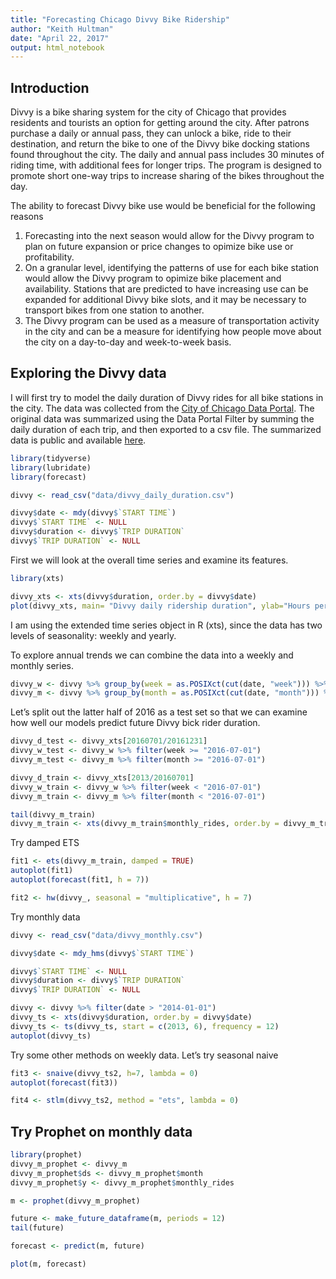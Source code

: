 ```yaml
---
title: "Forecasting Chicago Divvy Bike Ridership"
author: "Keith Hultman"
date: "April 22, 2017"
output: html_notebook
---
```


## Introduction

Divvy is a bike sharing system for the city of Chicago that provides residents and tourists an option for getting around the city. After patrons purchase a daily or annual pass, they can unlock a bike, ride to their destination, and return the bike to one of the Divvy bike docking stations found throughout the city. The daily and annual pass includes 30 minutes of riding time, with additional fees for longer trips. The program is designed to promote short one-way trips to increase sharing of the bikes throughout the day. 

The ability to forecast Divvy bike use would be beneficial for the following reasons

1. Forecasting into the next season would allow for the Divvy program to plan on future expansion or price changes to opimize bike use or profitability.
2. On a granular level, identifying the patterns of use for each bike station would allow the Divvy program to opimize bike placement and availability. Stations that are predicted to have increasing use can be expanded for additional Divvy bike slots, and it may be necessary to transport bikes from one station to another.
3. The Divvy program can be used as a measure of transportation activity in the city and can be a measure for identifying how people move about the city on a day-to-day and week-to-week basis. 

## Exploring the Divvy data

I will first try to model the daily duration of Divvy rides for all bike stations in the city. The data was collected from the [City of Chicago Data Portal](https://data.cityofchicago.org). The original data was summarized using the Data Portal Filter by summing the daily duration of each trip, and then exported to a csv file. The summarized data is public and available [here](https://data.cityofchicago.org/Transportation/Divy_daily_duration/3hs6-p2qv).

```r
library(tidyverse)
library(lubridate)
library(forecast)

divvy <- read_csv("data/divvy_daily_duration.csv")

divvy$date <- mdy(divvy$`START TIME`)
divvy$`START TIME` <- NULL
divvy$duration <- divvy$`TRIP DURATION`
divvy$`TRIP DURATION` <- NULL
```

First we will look at the overall time series and examine its features. 

```r
library(xts)

divvy_xts <- xts(divvy$duration, order.by = divvy$date)
plot(divvy_xts, main= "Divvy daily ridership duration", ylab="Hours per day")
```

I am using the extended time series object in R (xts), since the data has two levels of seasonality: weekly and yearly. 

To explore annual trends we can combine the data into a weekly and monthly series.

```r
divvy_w <- divvy %>% group_by(week = as.POSIXct(cut(date, "week"))) %>% summarise(weekly_rides = sum(duration))
divvy_m <- divvy %>% group_by(month = as.POSIXct(cut(date, "month"))) %>% summarise(monthly_rides = sum(duration))
```


Let's split out the latter half of 2016 as a test set so that we can examine how well our models predict future Divvy bick rider duration. 

```r
divvy_d_test <- divvy_xts[20160701/20161231]
divvy_w_test <- divvy_w %>% filter(week >= "2016-07-01")
divvy_m_test <- divvy_m %>% filter(month >= "2016-07-01")

divvy_d_train <- divvy_xts[2013/20160701]
divvy_w_train <- divvy_w %>% filter(week < "2016-07-01")
divvy_m_train <- divvy_m %>% filter(month < "2016-07-01")

tail(divvy_m_train)
divvy_m_train <- xts(divvy_m_train$monthly_rides, order.by = divvy_m_train$month)

```


Try damped ETS

```r
fit1 <- ets(divvy_m_train, damped = TRUE)
autoplot(fit1)
autoplot(forecast(fit1, h = 7))
```


```r
fit2 <- hw(divvy_, seasonal = "multiplicative", h = 7)

```

Try monthly data

```r
divvy <- read_csv("data/divvy_monthly.csv")

divvy$date <- mdy_hms(divvy$`START TIME`)

divvy$`START TIME` <- NULL
divvy$duration <- divvy$`TRIP DURATION`
divvy$`TRIP DURATION` <- NULL

divvy <- divvy %>% filter(date > "2014-01-01")
divvy_ts <- xts(divvy$duration, order.by = divvy$date)
divvy_ts <- ts(divvy_ts, start = c(2013, 6), frequency = 12)
autoplot(divvy_ts)
```




Try some other methods on weekly data. Let's try seasonal naive

```r
fit3 <- snaive(divvy_ts2, h=7, lambda = 0)
autoplot(forecast(fit3))
```
```r
fit4 <- stlm(divvy_ts2, method = "ets", lambda = 0)
```


## Try Prophet on monthly data

```r
library(prophet)
divvy_m_prophet <- divvy_m
divvy_m_prophet$ds <- divvy_m_prophet$month
divvy_m_prophet$y <- divvy_m_prophet$monthly_rides

m <- prophet(divvy_m_prophet)

future <- make_future_dataframe(m, periods = 12)
tail(future)

forecast <- predict(m, future)

plot(m, forecast)
```

